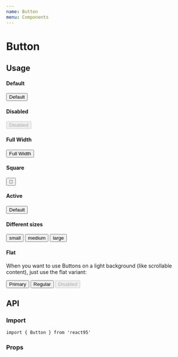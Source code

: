 ```yaml
---
name: Button
menu: Components
---
```




# Button

## Usage

#### Default

<Playground>
  <Button >Default</Button>
</Playground>

#### Disabled

<Playground>
  <Button disabled>Disabled</Button>
</Playground>

#### Full Width

<Playground>
  <Button fullWidth>Full Width</Button>
</Playground>

#### Square

<Playground>
  <Button square>
    <span role='img' aria-label='🎂'>
      🎂
    </span>
  </Button>
</Playground>

#### Active

<Playground>
  <Button active>Default</Button>
</Playground>

#### Different sizes

<Playground>
  <div
    style={{
      alignItems: 'center',
      display: 'flex',
      width: 200,
      justifyContent: 'space-between'
    }}
  >
    <Button size='sm'>
      small
    </Button>
    <Button size='md'>
      medium
    </Button>
    <Button size='lg'>
      large
    </Button>
  </div>
</Playground>

#### Flat

<Playground>
  <Window>
    <WindowContent>
      <Cutout style={{ padding: '1rem', width: '300px' }}>
        <p style={{ lineHeight: 1.3 }}>
          When you want to use Buttons on a light background (like scrollable
          content), just use the flat variant:
        </p>
        <div style={{ marginTop: '1.5rem' }}>
          <Toolbar>
            <Button
              primary
              variant='flat'
              fullWidth
              style={{ marginRight: '0.5rem' }}
            >
              Primary
            </Button>
            <Button
              variant='flat'
              fullWidth
              style={{ marginRight: '0.5rem' }}
            >
              Regular
            </Button>
            <Button  variant='flat' disabled fullWidt>
              Disabled
            </Button>
          </Toolbar>
        </div>
      </Cutout>
    </WindowContent>
  </Window>
</Playground>

## API

### Import

```
import { Button } from 'react95'
```

### Props

<Props of={Button} />
